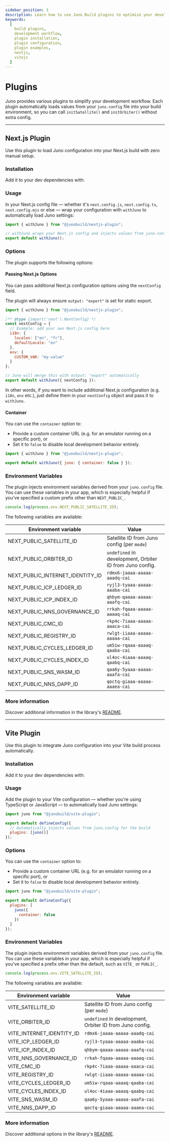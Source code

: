 ```yaml
---
sidebar_position: 3
description: Learn how to use Juno Build plugins to optimize your development workflow. Detailed guides and examples included.
keywords:
  [
    build plugins,
    development workflow,
    plugin installation,
    plugin configuration,
    plugin examples,
    nextjs,
    vitejs
  ]
---
```


# Plugins

Juno provides various plugins to simplify your development workflow. Each plugin automatically loads values from your `juno.config` file into your build environment, so you can call `initSatellite()` and `initOrbiter()` without extra config.

---

## Next.js Plugin

Use this plugin to load Juno configuration into your Next.js build with zero manual setup.

### Installation

Add it to your dev dependencies with:


<Bash
  npm="npm i @junobuild/nextjs-plugin -D"
  yarn="yarn add @junobuild/nextjs-plugin -D"
  pnpm="pnpm add @junobuild/nextjs-plugin -D"
/>

### Usage

In your Next.js config file — whether it's `next.config.js`, `next.config.ts`, `next.config.mjs` or else — wrap your configuration with `withJuno` to automatically load Juno settings:

```javascript title="next.config.js"
import { withJuno } from "@junobuild/nextjs-plugin";

// withJuno wraps your Next.js config and injects values from juno.config
export default withJuno();
```

### Options

The plugin supports the following options:

#### Passing Next.js Options

You can pass additional Next.js configuration options using the `nextConfig` field.

The plugin will always ensure `output: "export"` is set for static export.

```javascript title="next.config.js"
import { withJuno } from "@junobuild/nextjs-plugin";

/** @type {import('next').NextConfig} */
const nextConfig = {
  // Example: add your own Next.js config here
  i18n: {
    locales: ["en", "fr"],
    defaultLocale: "en"
  },
  env: {
    CUSTOM_VAR: "my-value"
  }
};

// Juno will merge this with output: "export" automatically
export default withJuno({ nextConfig });
```

In other words, if you want to include additional Next.js configuration (e.g. `i18n`, `env` etc.), just define them in your `nextConfig` object and pass it to `withJuno`.

#### Container

You can use the `container` option to:

- Provide a custom container URL (e.g. for an emulator running on a specific port), or
- Set it to `false` to disable local development behavior entirely.

```javascript title="next.config.js"
import { withJuno } from "@junobuild/nextjs-plugin";

export default withJuno({ juno: { container: false } });
```

### Environment Variables

The plugin injects environment variables derived from your `juno.config` file. You can use these variables in your app, which is especially helpful if you’ve specified a custom prefix other than `NEXT_PUBLIC_`.

```javascript
console.log(process.env.NEXT_PUBLIC_SATELLITE_ID);
```

The following variables are available:

| Environment variable             | Value                                                    |
| -------------------------------- | -------------------------------------------------------- |
| NEXT_PUBLIC_SATELLITE_ID         | Satellite ID from Juno config (per `mode`)               |
| NEXT_PUBLIC_ORBITER_ID           | `undefined` in development, Orbiter ID from Juno config. |
| NEXT_PUBLIC_INTERNET_IDENTITY_ID | `rdmx6-jaaaa-aaaaa-aaadq-cai`                            |
| NEXT_PUBLIC_ICP_LEDGER_ID        | `ryjl3-tyaaa-aaaaa-aaaba-cai`                            |
| NEXT_PUBLIC_ICP_INDEX_ID         | `qhbym-qaaaa-aaaaa-aaafq-cai`                            |
| NEXT_PUBLIC_NNS_GOVERNANCE_ID    | `rrkah-fqaaa-aaaaa-aaaaq-cai`                            |
| NEXT_PUBLIC_CMC_ID               | `rkp4c-7iaaa-aaaaa-aaaca-cai`                            |
| NEXT_PUBLIC_REGISTRY_ID          | `rwlgt-iiaaa-aaaaa-aaaaa-cai`                            |
| NEXT_PUBLIC_CYCLES_LEDGER_ID     | `um5iw-rqaaa-aaaaq-qaaba-cai`                            |
| NEXT_PUBLIC_CYCLES_INDEX_ID      | `ul4oc-4iaaa-aaaaq-qaabq-cai`                            |
| NEXT_PUBLIC_SNS_WASM_ID          | `qaa6y-5yaaa-aaaaa-aaafa-cai`                            |
| NEXT_PUBLIC_NNS_DAPP_ID          | `qoctq-giaaa-aaaaa-aaaea-cai`                            |

### More information

Discover additional information in the library's [README](https://github.com/junobuild/plugins/tree/main/plugins/nextjs-plugin).

---

## Vite Plugin

Use this plugin to integrate Juno configuration into your Vite build process automatically.

### Installation

Add it to your dev dependencies with:

<Bash
  npm="npm i @junobuild/vite-plugin -D"
  yarn="yarn add @junobuild/vite-plugin -D"
  pnpm="pnpm add @junobuild/vite-plugin -D"
/>

### Usage

Add the plugin to your Vite configuration — whether you're using TypeScript or JavaScript — to automatically load Juno settings:

```javascript title="vite.config.js"
import juno from "@junobuild/vite-plugin";

export default defineConfig({
  // Automatically injects values from juno.config for the build
  plugins: [juno()]
});
```

### Options

You can use the `container` option to:

- Provide a custom container URL (e.g. for an emulator running on a specific port), or
- Set it to `false` to disable local development behavior entirely.

```javascript title="vite.config.js"
import juno from "@junobuild/vite-plugin";

export default defineConfig({
  plugins: [
    juno({
      container: false
    })
  ]
});
```

### Environment Variables

The plugin injects environment variables derived from your `juno.config` file. You can use these variables in your app, which is especially helpful if you’ve specified a prefix other than the default, such as `VITE_` or `PUBLIC_`.

```javascript
console.log(process.env.VITE_SATELLITE_ID);
```

The following variables are available:

| Environment variable      | Value                                                    |
| ------------------------- | -------------------------------------------------------- |
| VITE_SATELLITE_ID         | Satellite ID from Juno config (per `mode`)               |
| VITE_ORBITER_ID           | `undefined` in development, Orbiter ID from Juno config. |
| VITE_INTERNET_IDENTITY_ID | `rdmx6-jaaaa-aaaaa-aaadq-cai`                            |
| VITE_ICP_LEDGER_ID        | `ryjl3-tyaaa-aaaaa-aaaba-cai`                            |
| VITE_ICP_INDEX_ID         | `qhbym-qaaaa-aaaaa-aaafq-cai`                            |
| VITE_NNS_GOVERNANCE_ID    | `rrkah-fqaaa-aaaaa-aaaaq-cai`                            |
| VITE_CMC_ID               | `rkp4c-7iaaa-aaaaa-aaaca-cai`                            |
| VITE_REGISTRY_ID          | `rwlgt-iiaaa-aaaaa-aaaaa-cai`                            |
| VITE_CYCLES_LEDGER_ID     | `um5iw-rqaaa-aaaaq-qaaba-cai`                            |
| VITE_CYCLES_INDEX_ID      | `ul4oc-4iaaa-aaaaq-qaabq-cai`                            |
| VITE_SNS_WASM_ID          | `qaa6y-5yaaa-aaaaa-aaafa-cai`                            |
| VITE_NNS_DAPP_ID          | `qoctq-giaaa-aaaaa-aaaea-cai`                            |

### More information

Discover additional options in the library's [README](https://github.com/junobuild/plugins/tree/main/plugins/vite-plugin).
